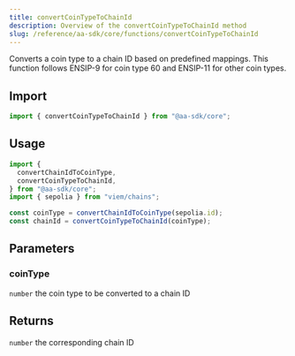 ```yaml
---
title: convertCoinTypeToChainId
description: Overview of the convertCoinTypeToChainId method
slug: /reference/aa-sdk/core/functions/convertCoinTypeToChainId
---
```



Converts a coin type to a chain ID based on predefined mappings. This function follows ENSIP-9 for coin type 60 and ENSIP-11 for other coin types.

## Import

```ts
import { convertCoinTypeToChainId } from "@aa-sdk/core";
```

## Usage

```ts
import {
  convertChainIdToCoinType,
  convertCoinTypeToChainId,
} from "@aa-sdk/core";
import { sepolia } from "viem/chains";

const coinType = convertChainIdToCoinType(sepolia.id);
const chainId = convertCoinTypeToChainId(coinType);
```

## Parameters

### coinType

`number`
the coin type to be converted to a chain ID

## Returns

`number`
the corresponding chain ID
